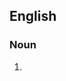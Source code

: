 ==English==

===Noun===
{{en-noun|head=[[super]] [[delegate]]}}

# {{alternative form of|superdelegate}}